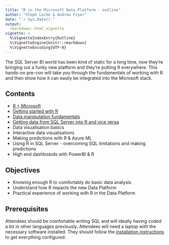 ```yaml
---
title: "R in the Microsoft Data Platform - outline"
author: "Steph Locke & Andrew Fryer"
date: "`r Sys.Date()`"
output: 
  rmarkdown::html_vignette
vignette: >
  %\VignetteIndexEntry{Outline}
  %\VignetteEngine{knitr::rmarkdown}
  %\VignetteEncoding{UTF-8}
---
```


The SQL Server BI world has been kind of static for a long time, now they’re bringing out a funky new platform and they’re putting R everywhere. This hands-on pre-con will take you through the fundamentals of working with R and then show how it can easily be integrated into the Microsoft stack.

## Contents
- [R + Microsoft](RMicrosoft.html)
- [Getting started with R](GettingStarted.html)
- [Data manipulation fundamentals](DataManipulation.html)
- [Getting data from SQL Server into R and vice versa](DataIOSQLServerR.html)
- Data visualisation basics
- Interactive data visualisations
- Making predictions with R & Azure ML
- Using R in SQL Server - overcoming SQL limitations and making predictions
- High end dashboards with PowerBI & R

## Objectives
- Knowing enough R to comfortably do basic data analysis
- Understand how R impacts the new Data Platform
- Practical experience of working with R in the Data Platform

## Prerequisites
Attendees should be comfortable writing SQL and will ideally having coded a bit in other languages previously. Attendees will need a laptop with the necessary software installed. They should follow the [installation instructions](Installation.html) to get everything configured.
